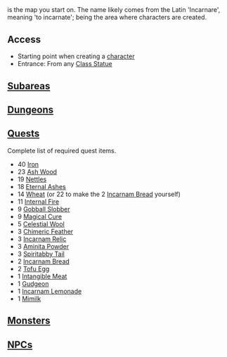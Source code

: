 {{area|superarea=Incarnam}}

=={{PAGENAME}}==
{{PAGENAME}} is the map you start on. The name likely comes from the Latin 'Incarnare', meaning 'to incarnate'; {{PAGENAME}} being the area where characters are created.

==Access==
* Starting point when creating a [[character]]
* Entrance: From any [[Class Statue]]
<!--* [[Zaap]]: [,]-->
<!--* [[Imp Carrier]]: [,]-->
<!--* [[Boat]] traveling between [[]] at [,] & [[]] at [,]-->
<!--* [[NPC]]: Upon [accepting|starting|completing] [[]] at [,]-->
<!--* Adjacent [[Area]]s or [[Subarea]]s.-->
<!--Place comment brackets around any lists that do not apply so in the future it can be added.-->
==[[Subarea]]s==
{{subarealist}}

==[[Dungeon]]s==
{{dungeonlist}}

==[[Quest]]s==
<div class="mw-collapsible mw-collapsed" data-expandtext="show" style="width:100%" data-collapsetext="hide">Complete list of required quest items.
<div class="mw-collapsible-content">
* 40 [[Iron]]
* 23 [[Ash Wood]]
* 19 [[Nettles]]
* 18 [[Eternal Ashes]]
* 14 [[Wheat]] (or 22 to make the 2 [[Incarnam Bread]] yourself)
* 11 [[Internal Fire]]
* 9 [[Gobball Slobber]]
* 9 [[Magical Cure]]
* 5 [[Celestial Wool]]
* 3 [[Chimeric Feather]]
* 3 [[Incarnam Relic]]
* 3 [[Aminita Powder]]
* 3 [[Spiritabby Tail]]
* 2 [[Incarnam Bread]]
* 2 [[Tofu Egg]]
* 1 [[Intangible Meat]]
* 1 [[Gudgeon]]
* 1 [[Incarnam Lemonade]]
* 1 [[Mimilk]]
</div>
</div>

{{questlist}}

==[[Monster]]s==
{{monsterlist}}

==[[NPC]]s==
{{npclist}}
